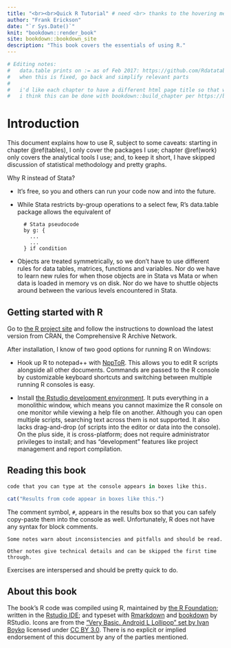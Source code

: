 ```yaml
--- 
title: "<br><br>Quick R Tutorial" # need <br> thanks to the hovering menu
author: "Frank Erickson"
date: "`r Sys.Date()`"
knit: "bookdown::render_book"
site: bookdown::bookdown_site
description: "This book covers the essentials of using R."
---
```


```r
# Editing notes:
#   data.table prints on := as of Feb 2017: https://github.com/Rdatatable/data.table/issues/1930
#   when this is fixed, go back and simplify relevant parts
#
#   i'd like each chapter to have a different html page title so that when i open multiple tabs i can tell them apart
#   i think this can be done with bookdown::build_chapter per https://bookdown.org/yihui/bookdown/html.html#bootstrap-style
```


# Introduction

This document explains how to use R, subject to some caveats: starting in chapter \@ref(tables), I only cover the packages I use; chapter \@ref(work) only covers the analytical tools I use; and, to keep it short, I have skipped discussion of statistical methodology and pretty graphs. 

Why R instead of Stata? 

- It's free, so you and others can run your code now and into the future.
- While Stata restricts by-group operations to a select few, R's data.table package allows the equivalent of

        # Stata pseudocode
        by g: {
          ...
          ...
        } if condition

- Objects are treated symmetrically, so we don't have to use different rules for data tables, matrices, functions and variables. Nor do we have to learn new rules for when those objects are in Stata vs Mata or when data is loaded in memory vs on disk. Nor do we have to shuttle objects around between the various levels encountered in Stata.


## Getting started with R

Go to [the R project site](https://www.r-project.org/) and follow the instructions to download the latest version from CRAN, the Comprehensive R Archive Network.

After installation, I know of two good options for running R on Windows:

- Hook up R to notepad++ with [NppToR](https://sourceforge.net/projects/npptor/). This allows you to edit R scripts alongside all other documents. Commands are passed to the R console by customizable keyboard shortcuts and switching between multiple running R consoles is easy.

- Install [the Rstudio development environment](https://www.rstudio.com/). It puts everything in a monolithic window, which means you cannot maximize the R console on one monitor while viewing a help file on another. Although you can open multiple scripts, searching text across them is not supported. It also lacks drag-and-drop (of scripts into the editor or data into the console). On the plus side, it is cross-platform; does not require administrator privileges to install; and has "development" features like project management and report compilation.

## Reading this book

```r
code that you can type at the console appears in boxes like this.
```
```r
cat("Results from code appear in boxes like this.")
```

The comment symbol, `#`, appears in the results box so that you can safely copy-paste them into the console as well. Unfortunately, R does not have any syntax for block comments.

```block2
Some notes warn about inconsistencies and pitfalls and should be read.
```


```block2
Other notes give technical details and can be skipped the first time through.
```

Exercises are interspersed and should be pretty quick to do.

## About this book

The book's R code was compiled using R, maintained by [the R Foundation](https://www.r-project.org/); written in the [Rstudio IDE](https://www.rstudio.com/products/rstudio/); and typeset with [Rmarkdown](http://rmarkdown.rstudio.com/) and [bookdown](https://bookdown.org/) by RStudio. Icons are from the ["Very Basic. Android L Lollipop" set by Ivan Boyko](https://www.iconfinder.com/iconsets/very-basic-android-l-lollipop) licensed under [CC BY 3.0](https://creativecommons.org/licenses/by/3.0/). There is no explicit or implied endorsement of this document by any of the parties mentioned.




